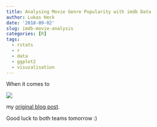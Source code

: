 ```yaml
---
title: Analysing Movie Genre Popularity with imdb Data
author: Lukas Heck
date: '2018-09-02'
slug: imdb-movie-analysis
categories: [R]
tags:
  - rstats
  - r
  - data
  - ggplot2
  - visuzalisation
---
```


When it comes to 


![](https://raw.githubusercontent.com/heck1/blog/master/static/images/winner.png)

my [original blog post](https://heck1.github.io/blog/2018/07/09/world-cup-winner-semifinals-edition/).

Good luck to both teams tomorrow :)

